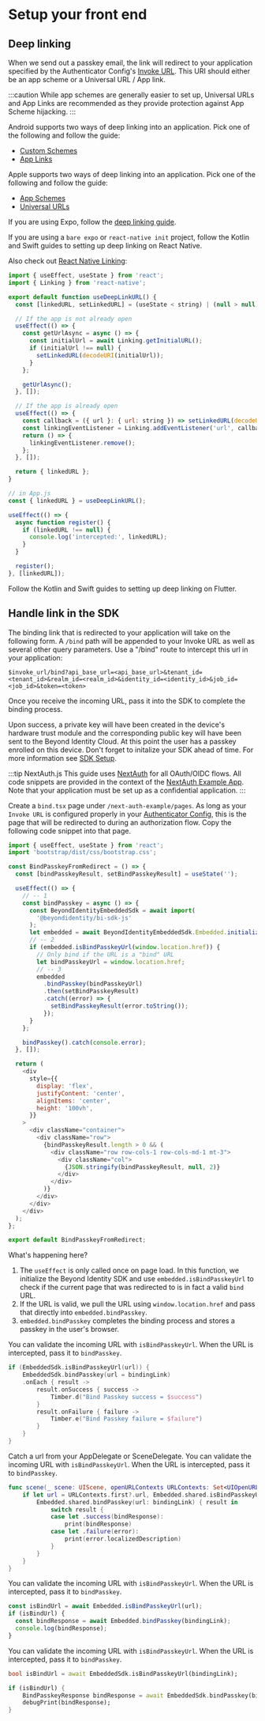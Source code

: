 
# Setup your front end

## Deep linking

When we send out a passkey email, the link will redirect to your application specified by the Authenticator Config's [Invoke URL](../platform-overview/authenticator-config#invoke-url). This URI should either be an app scheme or a Universal URL / App link.

:::caution
While app schemes are generally easier to set up, Universal URLs and App Links are recommended as they provide protection against App Scheme hijacking.
:::

<Tabs groupId="bind-platform">
<TabItem value="kotlin" label="Kotlin">

Android supports two ways of deep linking into an application. Pick one of the following and follow the guide:

- [Custom Schemes](https://developer.android.com/training/basics/intents/filters)
- [App Links](https://developer.android.com/training/app-links)

</TabItem>
<TabItem value="swift" label="Swift">

Apple supports two ways of deep linking into an application. Pick one of the following and follow the guide:

- [App Schemes](https://developer.apple.com/documentation/xcode/defining-a-custom-url-scheme-for-your-app)
- [Universal URLs](https://developer.apple.com/library/archive/documentation/General/Conceptual/AppSearch/UniversalLinks.html)

</TabItem>
<TabItem value="reactnative" label="React Native">

If you are using Expo, follow the [deep linking guide](https://docs.expo.dev/guides/deep-linking/).

If you are using a `bare expo` or `react-native init` project, follow the Kotlin and Swift guides to setting up deep linking on React Native.

Also check out [React Native Linking](https://reactnative.dev/docs/linking):

```javascript
import { useEffect, useState } from 'react';
import { Linking } from 'react-native';

export default function useDeepLinkURL() {
  const [linkedURL, setLinkedURL] = (useState < string) | (null > null);

  // If the app is not already open
  useEffect(() => {
    const getUrlAsync = async () => {
      const initialUrl = await Linking.getInitialURL();
      if (initialUrl !== null) {
        setLinkedURL(decodeURI(initialUrl));
      }
    };

    getUrlAsync();
  }, []);

  // If the app is already open
  useEffect(() => {
    const callback = ({ url }: { url: string }) => setLinkedURL(decodeURI(url));
    const linkingEventListener = Linking.addEventListener('url', callback);
    return () => {
      linkingEventListener.remove();
    };
  }, []);

  return { linkedURL };
}

// in App.js
const { linkedURL } = useDeepLinkURL();

useEffect(() => {
  async function register() {
    if (linkedURL !== null) {
      console.log('intercepted:', linkedURL);
    }
  }

  register();
}, [linkedURL]);
```

</TabItem>
<TabItem value="flutter" label="Flutter">
Follow the Kotlin and Swift guides to setting up deep linking on Flutter.

</TabItem>
</Tabs>

## Handle link in the SDK

The binding link that is redirected to your application will take on the following form. A `/bind` path will be appended to your Invoke URL as well as several other query parameters. Use a "/bind" route to intercept this url in your application:

```
$invoke_url/bind?api_base_url=<api_base_url>&tenant_id=<tenant_id>&realm_id=<realm_id>&identity_id=<identity_id>&job_id=<job_id>&token=<token>
```

Once you receive the incoming URL, pass it into the SDK to complete the binding process.

Upon success, a private key will have been created in the device's hardware trust module and the corresponding public key will have been sent to the Beyond Identity Cloud. At this point the user has a passkey enrolled on this device. Don't forget to initalize your SDK ahead of time. For more information see [SDK Setup](./sdk-setup).

<Tabs groupId="bind-platform">
<TabItem value="javascript" label="Javascript">

:::tip NextAuth.js
This guide uses [NextAuth](https://next-auth.js.org/) for all OAuth/OIDC flows. All code snippets are provided in the context of the [NextAuth Example App](https://github.com/nextauthjs/next-auth-example). Note that your application must be set up as a confidential application.
:::

Create a `bind.tsx` page under `/next-auth-example/pages`. As long as your `Invoke URL` is configured properly in your [Authenticator Config](../platform-overview/authenticator-config), this is the page that will be redirected to during an authorization flow. Copy the following code snippet into that page.

```javascript
import { useEffect, useState } from 'react';
import 'bootstrap/dist/css/bootstrap.css';

const BindPasskeyFromRedirect = () => {
  const [bindPasskeyResult, setBindPasskeyResult] = useState('');

  useEffect(() => {
    // -- 1
    const bindPasskey = async () => {
      const BeyondIdentityEmbeddedSdk = await import(
        '@beyondidentity/bi-sdk-js'
      );
      let embedded = await BeyondIdentityEmbeddedSdk.Embedded.initialize();
      // -- 2
      if (embedded.isBindPasskeyUrl(window.location.href)) {
        // Only bind if the URL is a "bind" URL
        let bindPasskeyUrl = window.location.href;
        // -- 3
        embedded
          .bindPasskey(bindPasskeyUrl)
          .then(setBindPasskeyResult)
          .catch((error) => {
            setBindPasskeyResult(error.toString());
          });
      }
    };

    bindPasskey().catch(console.error);
  }, []);

  return (
    <div
      style={{
        display: 'flex',
        justifyContent: 'center',
        alignItems: 'center',
        height: '100vh',
      }}
    >
      <div className="container">
        <div className="row">
          {bindPasskeyResult.length > 0 && (
            <div className="row row-cols-1 row-cols-md-1 mt-3">
              <div className="col">
                {JSON.stringify(bindPasskeyResult, null, 2)}
              </div>
            </div>
          )}
        </div>
      </div>
    </div>
  );
};

export default BindPasskeyFromRedirect;
```

What's happening here?

1. The `useEffect` is only called once on page load. In this function, we initialize the Beyond Identity SDK and use `embedded.isBindPasskeyUrl` to check if the current page that was redirected to is in fact a valid `bind` URL.
2. If the URL is valid, we pull the URL using `window.location.href` and pass that directly into `embedded.bindPasskey`.
3. `embedded.bindPasskey` completes the binding process and stores a passkey in the user's browser.

</TabItem>
<TabItem value="kotlin" label="Kotlin">

You can validate the incoming URL with `isBindPasskeyUrl`. When the URL is intercepted, pass it to `bindPasskey`.

```kotlin
if (EmbeddedSdk.isBindPasskeyUrl(url)) {
    EmbeddedSdk.bindPasskey(url = bindingLink)
    .onEach { result ->
        result.onSuccess { success ->
            Timber.d("Bind Passkey success = $success")
        }
        result.onFailure { failure ->
            Timber.e("Bind Passkey failure = $failure")
        }
    }
}
```

</TabItem>
<TabItem value="swift" label="Swift">

Catch a url from your AppDelegate or SceneDelegate. You can validate the incoming URL with `isBindPasskeyUrl`. When the URL is intercepted, pass it to `bindPasskey`.

```swift
func scene(_ scene: UIScene, openURLContexts URLContexts: Set<UIOpenURLContext>) {
    if let url = URLContexts.first?.url, Embedded.shared.isBindPasskeyUrl(url) {
        Embedded.shared.bindPasskey(url: bindingLink) { result in
            switch result {
            case let .success(bindResponse):
                print(bindResponse)
            case let .failure(error):
                print(error.localizedDescription)
            }
        }
    }
}
```

</TabItem>
<TabItem value="reactnative" label="React Native">

You can validate the incoming URL with `isBindPasskeyUrl`. When the URL is intercepted, pass it to `bindPasskey`.

```javascript
const isBindUrl = await Embedded.isBindPasskeyUrl(url);
if (isBindUrl) {
  const bindResponse = await Embedded.bindPasskey(bindingLink);
  console.log(bindResponse);
}
```

</TabItem>
<TabItem value="flutter" label="Flutter">

You can validate the incoming URL with `isBindPasskeyUrl`. When the URL is intercepted, pass it to `bindPasskey`.

```dart
bool isBindUrl = await EmbeddedSdk.isBindPasskeyUrl(bindingLink);

if (isBindUrl) {
    BindPasskeyResponse bindResponse = await EmbeddedSdk.bindPasskey(bindingLink);
    debugPrint(bindResponse);
}
```

</TabItem>
</Tabs>
